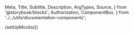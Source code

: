   Meta,
  Title,
  Subtitle,
  Description,
  ArgTypes,
  Source,
} from '@storybook/blocks';
  Authorization,
  ComponentBox,
} from '../../utils/documentation-components';

{setUpMocks()}

<Meta
  title="Payment Facilitation/Dispute Management"
  component="justifi-dispute-management"
  of={JustifiDisputeManagement}
/>

<Title />

Component to render notification of disputed payments and allow platform to respond to dispute via form submission.

# Index

- [Props, events and methods](#props-events-and-methods)
- [Events usage](#events-usage)
- [Example usage](#example-usage)

# Props, events and methods

---

<ArgTypes exclude={['Theme']} />

<Authorization
  actions={['read', 'write']}
  entity="account"
  identification="account_id"
/>

# Events usage

<Source dark language="html" code={codeExampleEventHandling} />

# Example Usage

<ComponentBox>
  <justifi-dispute-management dispute-id="123" auth-token="123abc" />
</ComponentBox>

---

<Source dark language="html" code={codeExampleFull} />
